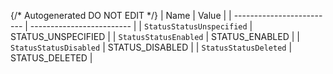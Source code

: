 {/* Autogenerated DO NOT EDIT  */}
| Name                      | Value                     |
| ------------------------- | ------------------------- |
| `StatusStatusUnspecified` | STATUS_UNSPECIFIED        |
| `StatusStatusEnabled`     | STATUS_ENABLED            |
| `StatusStatusDisabled`    | STATUS_DISABLED           |
| `StatusStatusDeleted`     | STATUS_DELETED            |
